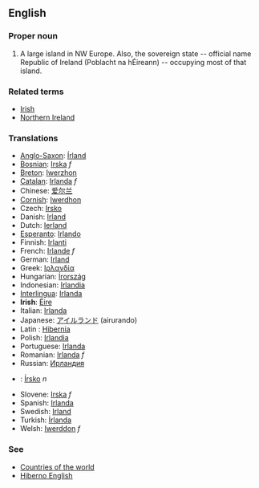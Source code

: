 ==English==
===Proper noun===
# A large island in NW Europe. Also, the sovereign state -- official name Republic of Ireland (Poblacht na hÉireann) -- occupying most of that island.

===Related terms===
*[[Irish]]
*[[Northern Ireland]]

===Translations===
*[[Anglo-Saxon]]: [[Írland]]
*[[Bosnian]]: [[Irska]] ''f''
*[[Breton]]: [[Iwerzhon]]
*[[Catalan]]: [[Irlanda]] ''f''
*Chinese: [[爱尔兰]]
*[[Cornish]]: [[Iwerdhon]]
*Czech: [[Irsko]]
*Danish: [[Irland]]
*Dutch: [[Ierland]]
*[[Esperanto]]: [[Irlando]]
*Finnish: [[Irlanti]]
*French: [[Irlande]] ''f''
*German: [[Irland]]
*Greek: [[Ιρλανδία]]
*Hungarian: [[Írország]]
*Indonesian: [[Irlandia]]
*[[Interlingua]]: [[Irlanda]]
*'''Irish''': [[Éire]]
*Italian: [[Irlanda]]
*Japanese: [[アイルランド]] (airurando)
*Latin : [[Hibernia]]
*Polish: [[Irlandia]]
*Portuguese: [[Irlanda]]
*Romanian: [[Irlanda]] ''f''
*Russian: [[Ирландия]]
*{{sk}}: [[Írsko]] ''n''
*Slovene: [[Irska]] ''f''
*Spanish: [[Irlanda]]
*Swedish: [[Irland]]
*Turkish: [[İrlanda]]
*Welsh: [[Iwerddon]] ''f''

===See===
*[[Countries of the world]]
*[[Hiberno English]]